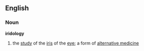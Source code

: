 ==English==
===Noun===
'''iridology'''
# the [[study]] of the [[iris]] of the [[eye]]; a form of [[alternative medicine]]